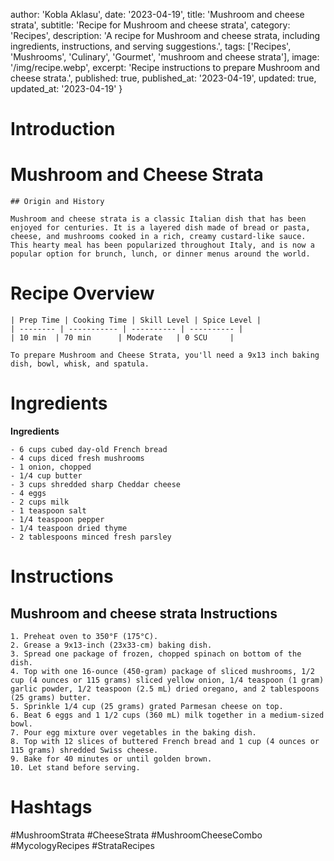 
  author: 'Kobla Aklasu',
  date: '2023-04-19',
  title: 'Mushroom and cheese strata',
  subtitle: 'Recipe for Mushroom and cheese strata',
  category: 'Recipes',
  description: 'A recipe for Mushroom and cheese strata, including ingredients, instructions, and serving suggestions.',
  tags: ['Recipes', 'Mushrooms', 'Culinary', 'Gourmet', 'mushroom and cheese strata'],
  image: '/img/recipe.webp',
  excerpt: 'Recipe instructions to prepare Mushroom and cheese strata.',
  published: true,
  published_at: '2023-04-19',
  updated: true,
  updated_at: '2023-04-19'
}


  # Introduction

# Mushroom and Cheese Strata
    
    ## Origin and History
    
    Mushroom and cheese strata is a classic Italian dish that has been enjoyed for centuries. It is a layered dish made of bread or pasta, cheese, and mushrooms cooked in a rich, creamy custard-like sauce. This hearty meal has been popularized throughout Italy, and is now a popular option for brunch, lunch, or dinner menus around the world.

# Recipe Overview

    | Prep Time | Cooking Time | Skill Level | Spice Level |
    | -------- | ----------- | ---------- | ---------- |
    | 10 min  | 70 min      | Moderate   | 0 SCU     |
    
    To prepare Mushroom and Cheese Strata, you'll need a 9x13 inch baking dish, bowl, whisk, and spatula.

# Ingredients

**Ingredients**
    
    - 6 cups cubed day-old French bread
    - 4 cups diced fresh mushrooms
    - 1 onion, chopped
    - 1/4 cup butter
    - 3 cups shredded sharp Cheddar cheese
    - 4 eggs
    - 2 cups milk
    - 1 teaspoon salt
    - 1/4 teaspoon pepper
    - 1/4 teaspoon dried thyme
    - 2 tablespoons minced fresh parsley

# Instructions

## Mushroom and cheese strata Instructions
    1. Preheat oven to 350°F (175°C).
    2. Grease a 9x13-inch (23x33-cm) baking dish.
    3. Spread one package of frozen, chopped spinach on bottom of the dish.
    4. Top with one 16-ounce (450-gram) package of sliced mushrooms, 1/2 cup (4 ounces or 115 grams) sliced yellow onion, 1/4 teaspoon (1 gram) garlic powder, 1/2 teaspoon (2.5 mL) dried oregano, and 2 tablespoons (25 grams) butter.
    5. Sprinkle 1/4 cup (25 grams) grated Parmesan cheese on top.
    6. Beat 6 eggs and 1 1/2 cups (360 mL) milk together in a medium-sized bowl.
    7. Pour egg mixture over vegetables in the baking dish.
    8. Top with 12 slices of buttered French bread and 1 cup (4 ounces or 115 grams) shredded Swiss cheese.
    9. Bake for 40 minutes or until golden brown.
    10. Let stand before serving.

# Hashtags

#MushroomStrata #CheeseStrata #MushroomCheeseCombo #MycologyRecipes #StrataRecipes



